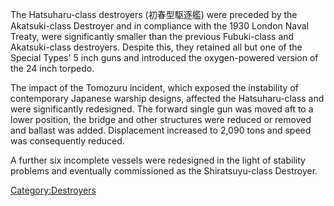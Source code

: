 The Hatsuharu-class destroyers (初春型駆逐艦) were preceded by the Akatsuki-class Destroyer and in compliance with the 1930 London Naval Treaty, were significantly smaller than the previous Fubuki-class and Akatsuki-class destroyers. Despite this, they retained all but one of the Special Types' 5 inch guns and introduced the oxygen-powered version of the 24 inch torpedo.

The impact of the Tomozuru incident, which exposed the instability of contemporary Japanese warship designs, affected the Hatsuharu-class and were significantly redesigned. The forward single gun was moved aft to a lower position, the bridge and other structures were reduced or removed and ballast was added. Displacement increased to 2,090 tons and speed was consequently reduced.

A further six incomplete vessels were redesigned in the light of stability problems and eventually commissioned as the Shiratsuyu-class Destroyer.
[[Category:Destroyers]]